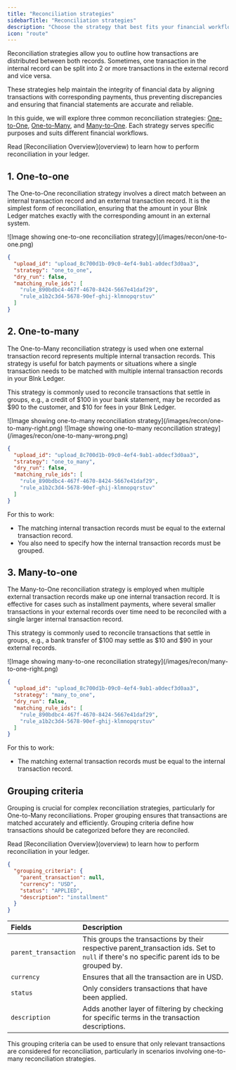 ```yaml
---
title: "Reconciliation strategies"
sidebarTitle: "Reconciliation strategies"
description: "Choose the strategy that best fits your financial workflows."
icon: "route"
---
```



Reconciliation strategies allow you to outline how transactions are distributed between both records. Sometimes, one transaction in the internal record can be split into 2 or more transactions in the external record and vice versa.

These strategies help maintain the integrity of financial data by aligning transactions with corresponding payments, thus preventing discrepancies and ensuring that financial statements are accurate and reliable. 

In this guide, we will explore three common reconciliation strategies: [One-to-One](#1-one-to-one), [One-to-Many](#2-one-to-money), and [Many-to-One](#3-many-to-one). Each strategy serves specific purposes and suits different financial workflows.

<Note>
    Read [Reconciliation Overview](overview) to learn how to perform reconciliation in your ledger.
</Note>

## 1. One-to-one

The One-to-One reconciliation strategy involves a direct match between an internal transaction record and an external transaction record. It is the simplest form of reconciliation, ensuring that the amount in your Blnk Ledger matches exactly with the corresponding amount in an external system.

<Frame caption="One-to-one strategy">
    ![Image showing one-to-one reconciliation strategy](/images/recon/one-to-one.png)
</Frame>

```json Example
{
  "upload_id": "upload_8c700d1b-09c0-4ef4-9ab1-a0decf3d0aa3",
  "strategy": "one_to_one",
  "dry_run": false,
  "matching_rule_ids": [
    "rule_890bdbc4-467f-4670-8424-5667e41daf29",
    "rule_a1b2c3d4-5678-90ef-ghij-klmnopqrstuv"
  ]
}
```

## 2. One-to-many

The One-to-Many reconciliation strategy is used when one external transaction record represents multiple internal transaction records. This strategy is useful for batch payments or situations where a single transaction needs to be matched with multiple internal transaction records in your Blnk Ledger.

This strategy is commonly used to reconcile transactions that settle in groups, e.g., a credit of \$100 in your bank statement, may be recorded as \$90 to the customer, and \$10 for fees in your Blnk Ledger.

<Frame caption="One-to-many strategy (matched)">
    ![Image showing one-to-many reconciliation strategy](/images/recon/one-to-many-right.png)
</Frame>
<Frame caption="One-to-many strategy (not matched)">
    ![Image showing one-to-many reconciliation strategy](/images/recon/one-to-many-wrong.png)
</Frame>

```json Example
{
  "upload_id": "upload_8c700d1b-09c0-4ef4-9ab1-a0decf3d0aa3",
  "strategy": "one_to_many",
  "dry_run": false,
  "matching_rule_ids": [
    "rule_890bdbc4-467f-4670-8424-5667e41daf29",
    "rule_a1b2c3d4-5678-90ef-ghij-klmnopqrstuv"
  ]
}
```

For this to work:

- The matching internal transaction records must be equal to the external transaction record.
- You also need to specify how the internal transaction records must be grouped.

## 3. Many-to-one

The Many-to-One reconciliation strategy is employed when multiple external transaction records make up one internal transaction record. It is effective for cases such as installment payments, where several smaller transactions in your external records over time need to be reconciled with a single larger internal transaction record.

This strategy is commonly used to reconcile transactions that settle in groups, e.g., a bank transfer of \$100 may settle as \$10 and \$90 in your external records. 

<Frame caption="Many-to-one strategy">
    ![Image showing many-to-one reconciliation strategy](/images/recon/many-to-one-right.png)
</Frame>

```json Example
{
  "upload_id": "upload_8c700d1b-09c0-4ef4-9ab1-a0decf3d0aa3",
  "strategy": "many_to_one",
  "dry_run": false,
  "matching_rule_ids": [
    "rule_890bdbc4-467f-4670-8424-5667e41daf29",
    "rule_a1b2c3d4-5678-90ef-ghij-klmnopqrstuv"
  ]
}
```

For this to work:

- The matching external transaction records must be equal to the internal transaction record.

## Grouping criteria

Grouping is crucial for complex reconciliation strategies, particularly for One-to-Many reconciliations. Proper grouping ensures that transactions are matched accurately and efficiently. Grouping criteria define how transactions should be categorized before they are reconciled.

<Note>
    Read [Reconciliation Overview](overview) to learn how to perform reconciliation in your ledger.
</Note>

```json
{
  "grouping_criteria": {
    "parent_transaction": null,
    "currency": "USD",
    "status": "APPLIED",
    "description": "installment"
  }
}
```

| Fields | Description | 
| :--- | :--- |
| `parent_transaction` | This groups the transactions by their respective parent_transaction ids. Set to `null` if there's no specific parent ids to be grouped by. |
| `currency` | Ensures that all the transaction are in USD. |
| `status` | Only considers transactions that have been applied. |
| `description` | Adds another layer of filtering by checking for specific terms in the transaction descriptions. |

This grouping criteria can be used to ensure that only relevant transactions are considered for reconciliation, particularly in scenarios involving one-to-many reconciliation strategies.

<NeedHelp />